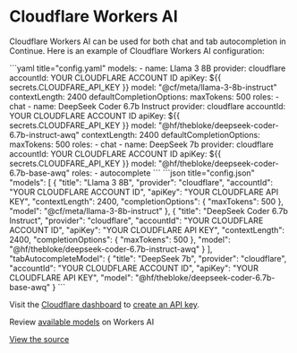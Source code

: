 
# Cloudflare Workers AI

Cloudflare Workers AI can be used for both chat and tab autocompletion in Continue. Here is an example of Cloudflare Workers AI configuration:

<Tabs groupId="config-example">
  <TabItem value="yaml" label="YAML">
  ```yaml title="config.yaml"
  models:
    - name: Llama 3 8B
      provider: cloudflare
      accountId: YOUR CLOUDFLARE ACCOUNT ID
      apiKey:  ${{ secrets.CLOUDFARE_API_KEY }}
      model: "@cf/meta/llama-3-8b-instruct"
      contextLength: 2400
      defaultCompletionOptions:
        maxTokens: 500
      roles:
        - chat
    - name: DeepSeek Coder 6.7b Instruct
      provider: cloudflare
      accountId: YOUR CLOUDFLARE ACCOUNT ID
      apiKey: ${{ secrets.CLOUDFARE_API_KEY }}
      model: "@hf/thebloke/deepseek-coder-6.7b-instruct-awq"
      contextLength: 2400
      defaultCompletionOptions:
        maxTokens: 500
      roles:
        - chat
    - name: DeepSeek 7b
      provider: cloudflare
      accountId: YOUR CLOUDFLARE ACCOUNT ID
      apiKey: ${{ secrets.CLOUDFARE_API_KEY }}
      model: "@hf/thebloke/deepseek-coder-6.7b-base-awq"
      roles:
        - autocomplete
  ```
  </TabItem>
  <TabItem value="json" label="JSON">
  ```json title="config.json"
    "models": [
      {
        "title": "Llama 3 8B",
        "provider": "cloudflare",
        "accountId": "YOUR CLOUDFLARE ACCOUNT ID",
        "apiKey": "YOUR CLOUDFLARE API KEY",
        "contextLength": 2400,
        "completionOptions": {
          "maxTokens": 500
        },
        "model": "@cf/meta/llama-3-8b-instruct"
      },
      {
        "title": "DeepSeek Coder 6.7b Instruct",
        "provider": "cloudflare",
        "accountId": "YOUR CLOUDFLARE ACCOUNT ID",
        "apiKey": "YOUR CLOUDFLARE API KEY",
        "contextLength": 2400,
        "completionOptions": {
          "maxTokens": 500
        },
        "model": "@hf/thebloke/deepseek-coder-6.7b-instruct-awq"
      }
    ],
    "tabAutocompleteModel": {
      "title": "DeepSeek 7b",
      "provider": "cloudflare",
      "accountId": "YOUR CLOUDFLARE ACCOUNT ID",
      "apiKey": "YOUR CLOUDFLARE API KEY",
      "model": "@hf/thebloke/deepseek-coder-6.7b-base-awq"
    }
  ```
  </TabItem>
</Tabs>

Visit the [Cloudflare dashboard](https://dash.cloudflare.com/) to [create an API key](https://developers.cloudflare.com/fundamentals/api/get-started/create-token/).

Review [available models](https://developers.cloudflare.com/workers-ai/models/) on Workers AI

[View the source](https://github.com/continuedev/continue/blob/main/core/llm/llms/Cloudflare.ts)
